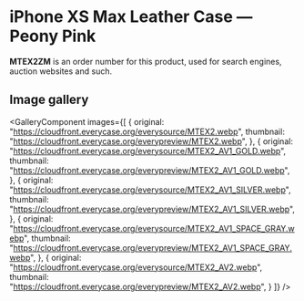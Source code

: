 
# iPhone XS Max Leather Case — Peony Pink

<Callout type='info' emoji='👉🏻'>**MTEX2ZM** is an order number for this product, used for search engines, auction websites and such.</Callout>

## Image gallery

<GalleryComponent
    images={[
      {
        original: "https://cloudfront.everycase.org/everysource/MTEX2.webp",
        thumbnail: "https://cloudfront.everycase.org/everypreview/MTEX2.webp",
      },
      {
        original: "https://cloudfront.everycase.org/everysource/MTEX2_AV1_GOLD.webp",
        thumbnail: "https://cloudfront.everycase.org/everypreview/MTEX2_AV1_GOLD.webp",
      },
      {
        original: "https://cloudfront.everycase.org/everysource/MTEX2_AV1_SILVER.webp",
        thumbnail: "https://cloudfront.everycase.org/everypreview/MTEX2_AV1_SILVER.webp",
      },
      {
        original: "https://cloudfront.everycase.org/everysource/MTEX2_AV1_SPACE_GRAY.webp",
        thumbnail: "https://cloudfront.everycase.org/everypreview/MTEX2_AV1_SPACE_GRAY.webp",
      },
      {
        original: "https://cloudfront.everycase.org/everysource/MTEX2_AV2.webp",
        thumbnail: "https://cloudfront.everycase.org/everypreview/MTEX2_AV2.webp",
      }
    ]}
  />
